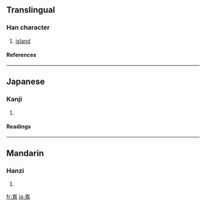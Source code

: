 {{see|島}}

==Translingual==
===Han character===
{{Han char|rn=46|rad=山|as=11|sn=14|four=|canj=山竹日火 (UHAF), X山竹日火 (XUHAF)}}
# [[island]]
====References====
{{Han ref|kx=0319.111|dkj=08435|dj=0619.180|hdz=10794.201|uh=5D8C|ud=23948}}
----
==Japanese==
===Kanji===
{{ja-kanji|grade=|rs=山11}}
# {{defn|Japanese}} 
====Readings====
{{ja-readings|on=[[とう]] (tō)|kun=[[しま]] (shima)}}
----
==Mandarin==
===Hanzi===
{{cmn-hanzi|pin=[[dǎo]] ([[dao3]])|wg=tao<sup>3</sup>}}
# {{defn|Mandarin}}

[[fr:嶌]]
[[ja:嶌]]